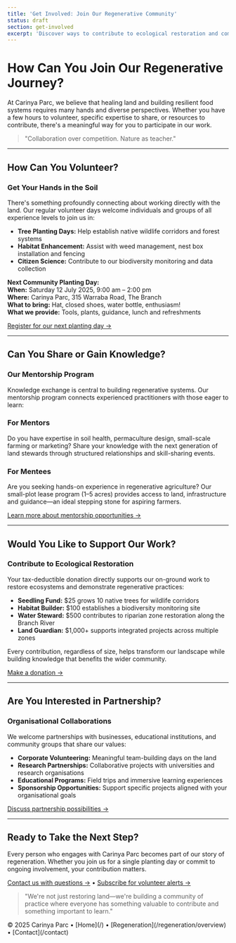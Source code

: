 ```yaml
---
title: 'Get Involved: Join Our Regenerative Community'
status: draft
section: get-involved
excerpt: 'Discover ways to contribute to ecological restoration and community building at Carinya Parc—through volunteering, mentorship, donations and partnerships.'
---
```


# How Can You Join Our Regenerative Journey?

At Carinya Parc, we believe that healing land and building resilient food systems requires many hands and diverse perspectives. Whether you have a few hours to volunteer, specific expertise to share, or resources to contribute, there's a meaningful way for you to participate in our work.

> "Collaboration over competition. Nature as teacher."

---

## How Can You Volunteer?

### Get Your Hands in the Soil

There's something profoundly connecting about working directly with the land. Our regular volunteer days welcome individuals and groups of all experience levels to join us in:

- **Tree Planting Days:** Help establish native wildlife corridors and forest systems
- **Habitat Enhancement:** Assist with weed management, nest box installation and fencing
- **Citizen Science:** Contribute to our biodiversity monitoring and data collection

**Next Community Planting Day:**  
**When:** Saturday 12 July 2025, 9:00 am – 2:00 pm  
**Where:** Carinya Parc, 315 Warraba Road, The Branch  
**What to bring:** Hat, closed shoes, water bottle, enthusiasm!  
**What we provide:** Tools, plants, guidance, lunch and refreshments

[Register for our next planting day →](/get-involved/volunteer)

---

## Can You Share or Gain Knowledge?

### Our Mentorship Program

Knowledge exchange is central to building regenerative systems. Our mentorship program connects experienced practitioners with those eager to learn:

### For Mentors

Do you have expertise in soil health, permaculture design, small-scale farming or marketing? Share your knowledge with the next generation of land stewards through structured relationships and skill-sharing events.

### For Mentees

Are you seeking hands-on experience in regenerative agriculture? Our small-plot lease program (1–5 acres) provides access to land, infrastructure and guidance—an ideal stepping stone for aspiring farmers.

[Learn more about mentorship opportunities →](/get-involved/mentor)

---

## Would You Like to Support Our Work?

### Contribute to Ecological Restoration

Your tax-deductible donation directly supports our on-ground work to restore ecosystems and demonstrate regenerative practices:

- **Seedling Fund:** $25 grows 10 native trees for wildlife corridors
- **Habitat Builder:** $100 establishes a biodiversity monitoring site
- **Water Steward:** $500 contributes to riparian zone restoration along the Branch River
- **Land Guardian:** $1,000+ supports integrated projects across multiple zones

Every contribution, regardless of size, helps transform our landscape while building knowledge that benefits the wider community.

[Make a donation →](/get-involved/donate)

---

## Are You Interested in Partnership?

### Organisational Collaborations

We welcome partnerships with businesses, educational institutions, and community groups that share our values:

- **Corporate Volunteering:** Meaningful team-building days on the land
- **Research Partnerships:** Collaborative projects with universities and research organisations
- **Educational Programs:** Field trips and immersive learning experiences
- **Sponsorship Opportunities:** Support specific projects aligned with your organisational goals

[Discuss partnership possibilities →](/contact/partner)

---

## Ready to Take the Next Step?

Every person who engages with Carinya Parc becomes part of our story of regeneration. Whether you join us for a single planting day or commit to ongoing involvement, your contribution matters.

[Contact us with questions →](/contact) • [Subscribe for volunteer alerts →](/subscribe)

> "We're not just restoring land—we're building a community of practice where everyone has something valuable to contribute and something important to learn."

<footer>
  © 2025 Carinya Parc • [Home](/) • [Regeneration](/regeneration/overview) • [Contact](/contact)
</footer>
